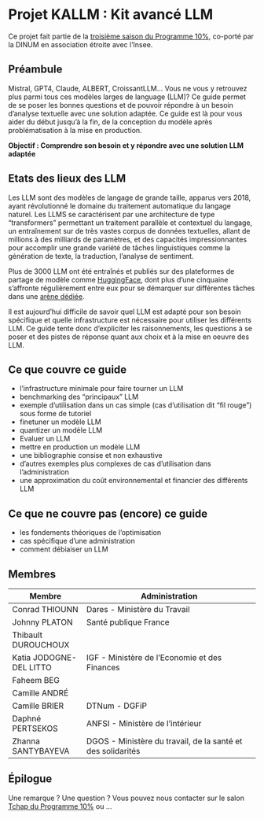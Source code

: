 # Projet KALLM : Kit avancé LLM



Ce projet fait partie de la [troisième saison du Programme 10%](https://10pct.datascience.etalab.studio/les-actualites/saison-3-programme-10/), co-porté par la DINUM en association étroite avec l'Insee.

## Préambule

Mistral, GPT4, Claude, ALBERT, CroissantLLM... Vous ne vous y retrouvez plus parmi tous ces modèles larges de language (LLM)? Ce guide permet de se poser les bonnes questions et de pouvoir répondre à un besoin d'analyse textuelle avec une solution adaptée. Ce guide est là pour vous aider du début jusqu'à la fin, de la conception du modèle après problématisation à la mise en production.

**Objectif : Comprendre son besoin et y répondre avec une solution LLM adaptée**

## Etats des lieux des LLM

Les LLM sont des modèles de langage de grande taille, apparus vers 2018, ayant révolutionné le domaine du traitement automatique du langage naturel. 
Les LLMS se caractérisent par une architecture de type "transformers" permettant un traitement parallèle et contextuel du langage, un entraînement sur de très vastes corpus de données textuelles, allant de millions à des milliards de paramètres, et des capacités impressionnantes pour accomplir une grande variété de tâches linguistiques comme la génération de texte, la traduction, l'analyse de sentiment.

Plus de 3000 LLM ont été entraînés et publiés sur des plateformes de partage de modèle comme [HuggingFace](https://huggingface.co/spaces/lmsys/chatbot-arena-leaderboard), dont plus d'une cinquaine s'affronte régulièrement entre eux pour se démarquer sur différentes tâches dans une [arène dédiée](https://huggingface.co/spaces/lmsys/chatbot-arena-leaderboard).

Il est aujourd'hui difficile de savoir quel LLM est adapté pour son besoin spécifique et quelle infrastructure est nécessaire pour utiliser les différents LLM. Ce guide tente donc d'expliciter les raisonnements, les questions à se poser et des pistes de réponse quant aux choix et à la mise en oeuvre des LLM.


## Ce que couvre ce guide

* l'infrastructure minimale pour faire tourner un LLM
* benchmarking des "principaux" LLM
* exemple d'utilisation dans un cas simple (cas d'utilisation dit "fil rouge") sous forme de tutoriel
* finetuner un modèle LLM
* quantizer un modèle LLM
* Evaluer un LLM
* mettre en production un modèle LLM
* une bibliographie consise et non exhaustive
* d'autres exemples plus complexes de cas d'utilisation dans l'administration
* une approximation du coût environnemental et financier des différents LLM

## Ce que ne couvre pas (encore) ce guide

* les fondements théoriques de l'optimisation
* cas spécifique d'une administration
* comment débiaiser un LLM

## Membres

| Membre | Administration |
| ------ | -------------- |
|Conrad THIOUNN| Dares - Ministère du Travail                |
|  Johnny PLATON      | Santé publique France               |
|    Thibault DUROUCHOUX    |                |
|    Katia JODOGNE-DEL LITTO    | IGF - Ministère de l'Economie et des Finances       |
|   Faheem BEG     |                |
| Camille ANDRÉ| |
| Camille BRIER | DTNum - DGFiP |
| Daphné PERTSEKOS | ANFSI - Ministère de l'intérieur|
| Zhanna SANTYBAYEVA | DGOS - Ministère du travail, de la santé et des solidarités|

## Épilogue

 Une remarque ? Une question ? Vous pouvez nous contacter sur le salon [Tchap du Programme 10%](!hMSAqEDoNuxyPzFiLH:agent.dinum.tchap.gouv.fr) ou ...
